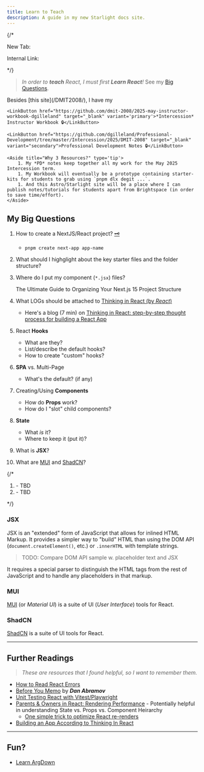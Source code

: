 ```yaml
---
title: Learn to Teach
description: A guide in my new Starlight docs site.
---
```



{/* 

New Tab:
<a target="_blank" href=""></a>

Internal Link:
[](/DMIT-2008/tutorials/00/)
[](/DMIT-2008/reference/00/)

*/}

> *In order to **teach** React, I must first **Learn React**!* See my [Big Questions](#my-big-questions).

<Card title="My Learning Resources" icon="open-book">
    Besides [this site](/DMIT2008/), I have my
    
    <LinkButton href="https://github.com/dmit-2008/2025-may-instructor-workbook-dgilleland" target="_blank" variant='primary'>*Intercession* Instructor Workbook 🔒</LinkButton>
    
    <LinkButton href="https://github.com/dgilleland/Professional-Development/tree/master/Intercession/2025/DMIT-2008" target="_blank" variant="secondary">Professional Development Notes 🔒</LinkButton>

    <Aside title="Why 3 Resources?" type='tip'>
        1. My *PD* notes keep together all my work for the May 2025 Intercession term.
        1. My Workbook will eventually be a prototype containing starter-kits for students to grab using `pnpm dlx degit ...`.
        1. And this Astro/Starlight site will be a place where I can publish notes/tutorials for students apart from Brightspace (in order to save time/effort).
    </Aside>
</Card>

## My Big Questions

1. How to create a NextJS/React project? [🗝️](/DMIT-2008/tutorials/00000/)
    - `pnpm create next-app app-name`
1. What should I highglight about the key starter files and the folder structure?
1. Where do I put my component (`*.jsx`) files?

    <LinkButton href="https://www.wisp.blog/blog/the-ultimate-guide-to-organizing-your-nextjs-15-project-structure" icon='external' target="_blank">The Ultimate Guide to Organizing Your Next.js 15 Project Structure</LinkButton>

1. What LOGs should be attached to <a target="_blank" href="https://react.dev/learn/thinking-in-react">Thinking in React (by *React*)</a>
    - Here's a blog (7 min) on <a target="_blank" href="https://blog.sreejit.dev/thinking-in-react-step-by-step-thought-process-for-building-a-react-app">Thinking in React: step-by-step thought process for building a React App</a>
1. <Icon name="seti:react" class="inline-block text-orange-500 pt-1 m-0" /> React **Hooks**
    - What are they?
    - List/describe the default hooks?
    - How to create "custom" hooks?
1. <Icon name="vercel" class="inline-block text-green-500 m-0 pt-1"/> **SPA** vs. Multi-Page
    - What's the default? (if any)
1. <Icon name="seti:react" class="inline-block text-orange-500 pt-1 m-0" /> Creating/Using **Components**
    - How do **Props** work?
    - How do I "slot" child components?
1. <Icon name="seti:react" class="inline-block text-orange-500 pt-1 m-0" /> **State**
    - What *is* it?
    - Where to keep it (put it)?
1. <Icon name="seti:react" class="inline-block text-orange-500 pt-1 m-0" /> What is **JSX**?
1. What are [MUI](#mui) and [ShadCN](#shadcn)?

{/* 
1. <Icon name="vercel" class="inline-block text-green-500 m-0 pt-1"/> 
    - TBD
1. <Icon name="seti:react" class="inline-block text-orange-500 pt-1 m-0" /> 
    - TBD

*/}

### JSX

JSX is an "extended" form of JavaScript that allows for inlined HTML Markup. It provides a simpler way to "build" HTML than using the DOM API (`document.createElement()`, etc.) or `.innerHTML` with template strings.

> TODO: Compare DOM API sample w. placeholder text and JSX

It requires a special parser to distinguish the HTML tags from the rest of JavaScript and to handle any placeholders in that markup.

### MUI

<a target="_blank" href="https://mui.com/material-ui/getting-started/usage/">MUI</a> (or *Material UI*) is a suite of UI (*User Interface*) tools for React.

### ShadCN

<a target="_blank" href="https://ui.shadcn.com/">ShadCN</a> is a suite of UI tools for React.

----

## Further Readings

> *These are resources that I found helpful, so I want to remember them.*

- <a target="_blank" href="https://daveceddia.com/fix-react-errors/">How to Read React Errors</a>
- <a target="readMe" href="https://overreacted.io/before-you-memo/">Before You Memo</a> by ***Dan Abramov***
- <a target="_blank" href="https://dev.to/mayashavin/series/23351">Unit Testing React with Vitest/Playwright</a>
- <a target="_blank" href="https://julesblom.com/writing/parents-owners-performance">Parents & Owners in React: Rendering Performance</a> - Potentially helpful in understanding State vs. Props vs. Component Heirarchy
    - <a target="_blank" href="https://kentcdodds.com/blog/optimize-react-re-renders">One simple trick to optimize React re-renders</a>
- <a target="_blank" href="https://dev.to/pablopap/building-an-app-according-to-thinking-in-react-243e">Building an App According to Thinking In React</a>

----

## Fun?

- <a target="_blank" href="https://argdown.org/">Learn ArgDown <Icon name="seti:argdown" class="inline-block text-amber-300" /></a>